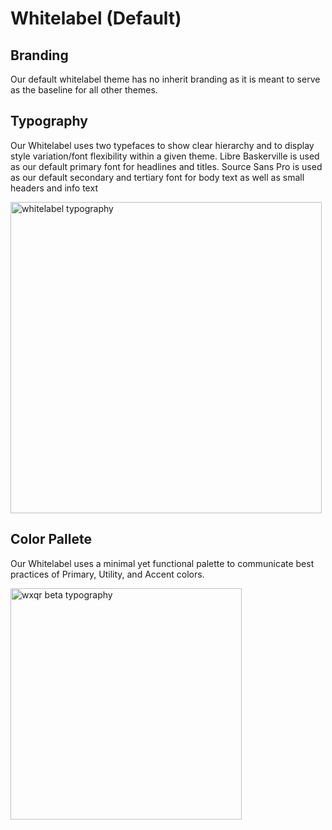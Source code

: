 
<Meta title="Foundations/Themes/Whitelabel"/>

# Whitelabel (Default)

## Branding

Our default whitelabel theme has no inherit branding as it is meant to serve as the baseline for all other themes.

## Typography
Our Whitelabel uses two typefaces to show clear hierarchy and to display style variation/font flexibility within a given theme. Libre Baskerville is used as our default primary font for headlines and titles. Source Sans Pro is used as our default secondary and tertiary font for body text as well as small headers and info text

<img alt="whitelabel typography" src="./images/Themes-Whitelabel-Typography.png" width="498" />

## Color Pallete
Our Whitelabel uses a minimal yet functional palette to communicate best practices of Primary, Utility, and Accent colors.

<img alt="wxqr beta typography" src="./images/Themes-Whitelabel-Pallette.png" width="370" />
